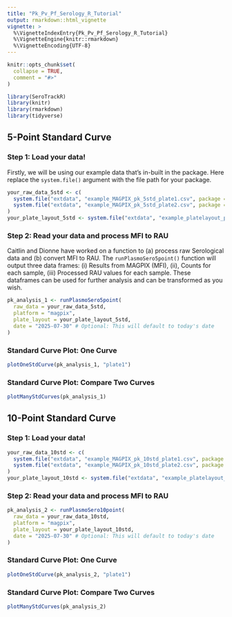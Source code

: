 ```yaml
---
title: "Pk_Pv_Pf_Serology_R_Tutorial"
output: rmarkdown::html_vignette
vignette: >
  %\VignetteIndexEntry{Pk_Pv_Pf_Serology_R_Tutorial}
  %\VignetteEngine{knitr::rmarkdown}
  %\VignetteEncoding{UTF-8}
---
```


```r
knitr::opts_chunk$set(
  collapse = TRUE,
  comment = "#>"
)
```

```r
library(SeroTrackR)
library(knitr)
library(rmarkdown)
library(tidyverse)
```

## 5-Point Standard Curve 

### Step 1: Load your data! 

Firstly, we will be using our example data that's in-built in the package. Here replace the `system.file()` argument with the file path for your package. 

```r
your_raw_data_5std <- c(
  system.file("extdata", "example_MAGPIX_pk_5std_plate1.csv", package = "SeroTrackR"),
  system.file("extdata", "example_MAGPIX_pk_5std_plate2.csv", package = "SeroTrackR")
)
your_plate_layout_5std <- system.file("extdata", "example_platelayout_pk_5std.xlsx", package = "SeroTrackR")
```

### Step 2: Read your data and process MFI to RAU 

Caitlin and Dionne have worked on a function to (a) process raw Serological data and (b) convert MFI to RAU. The `runPlasmoSero5point()` function will output three data frames: (i) Results from MAGPIX (MFI), (ii), Counts for each sample, (iii) Processed RAU values for each sample. These dataframes can be used for further analysis and can be transformed as you wish. 

```r
pk_analysis_1 <- runPlasmoSero5point(
  raw_data = your_raw_data_5std, 
  platform = "magpix", 
  plate_layout = your_plate_layout_5std, 
  date = "2025-07-30" # Optional: This will default to today's date
)
```

### Standard Curve Plot: One Curve

```r
plotOneStdCurve(pk_analysis_1, "plate1")
```

### Standard Curve Plot: Compare Two Curves

```r
plotManyStdCurves(pk_analysis_1)
```

## 10-Point Standard Curve 

### Step 1: Load your data! 

```r
your_raw_data_10std <- c(
  system.file("extdata", "example_MAGPIX_pk_10std_plate1.csv", package = "SeroTrackR"),
  system.file("extdata", "example_MAGPIX_pk_10std_plate2.csv", package = "SeroTrackR")
)
your_plate_layout_10std <- system.file("extdata", "example_platelayout_pk_10std.xlsx", package = "SeroTrackR")
```

### Step 2: Read your data and process MFI to RAU 

```r
pk_analysis_2 <- runPlasmoSero10point(
  raw_data = your_raw_data_10std, 
  platform = "magpix", 
  plate_layout = your_plate_layout_10std, 
  date = "2025-07-30" # Optional: This will default to today's date
)
```

### Standard Curve Plot: One Curve

```r
plotOneStdCurve(pk_analysis_2, "plate1")
```

### Standard Curve Plot: Compare Two Curves

```r
plotManyStdCurves(pk_analysis_2)
```


